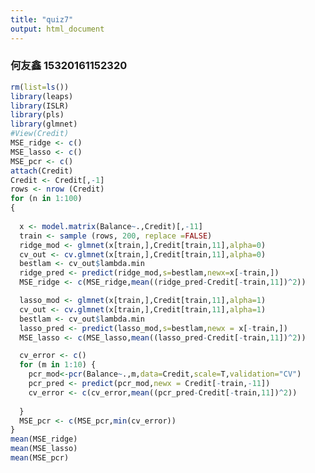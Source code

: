 ```yaml
---
title: "quiz7"
output: html_document
---
```

### 何友鑫 15320161152320
```r
rm(list=ls())
library(leaps)
library(ISLR)
library(pls)
library(glmnet)
#View(Credit)
MSE_ridge <- c()
MSE_lasso <- c()
MSE_pcr <- c()
attach(Credit)
Credit <- Credit[,-1]
rows <- nrow (Credit)  
for (n in 1:100) 
{
  
  x <- model.matrix(Balance~.,Credit)[,-11]
  train <- sample (rows, 200, replace =FALSE)
  ridge_mod <- glmnet(x[train,],Credit[train,11],alpha=0)
  cv_out <- cv.glmnet(x[train,],Credit[train,11],alpha=0)
  bestlam <- cv_out$lambda.min
  ridge_pred <- predict(ridge_mod,s=bestlam,newx=x[-train,])
  MSE_ridge <- c(MSE_ridge,mean((ridge_pred-Credit[-train,11])^2))

  lasso_mod <- glmnet(x[train,],Credit[train,11],alpha=1)
  cv_out <- cv.glmnet(x[train,],Credit[train,11],alpha=1)
  bestlam <- cv_out$lambda.min
  lasso_pred <- predict(lasso_mod,s=bestlam,newx = x[-train,])
  MSE_lasso <- c(MSE_lasso,mean((lasso_pred-Credit[-train,11])^2))

  cv_error <- c()
  for (m in 1:10) {
    pcr_mod<-pcr(Balance~.,m,data=Credit,scale=T,validation="CV")
    pcr_pred <- predict(pcr_mod,newx = Credit[-train,-11])
    cv_error <- c(cv_error,mean((pcr_pred-Credit[-train,11])^2))
    
  }
  MSE_pcr <- c(MSE_pcr,min(cv_error)) 
}
mean(MSE_ridge)
mean(MSE_lasso)
mean(MSE_pcr)


```